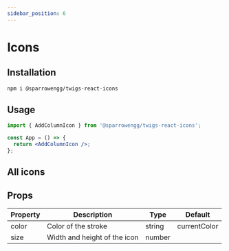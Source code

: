 ```yaml
---
sidebar_position: 6
---
```



# Icons

## Installation

```bash
npm i @sparrowengg/twigs-react-icons
```

## Usage

```jsx
import { AddColumnIcon } from '@sparrowengg/twigs-react-icons';

const App = () => {
  return <AddColumnIcon />;
};
```

## All icons

<AllIcons />

## Props
| Property | Description                  | Type   | Default      |
|----------|------------------------------|--------|--------------|
| color    | Color of the stroke          | string | currentColor |
| size     | Width and height of the icon | number |              |